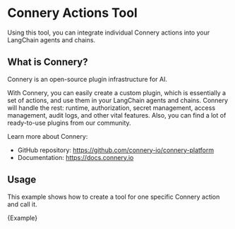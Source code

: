 
# Connery Actions Tool

Using this tool, you can integrate individual Connery actions into your LangChain agents and chains.

## What is Connery?

Connery is an open-source plugin infrastructure for AI.

With Connery, you can easily create a custom plugin, which is essentially a set of actions, and use them in your LangChain agents and chains.
Connery will handle the rest: runtime, authorization, secret management, access management, audit logs, and other vital features.
Also, you can find a lot of ready-to-use plugins from our community.

Learn more about Connery:

- GitHub repository: https://github.com/connery-io/connery-platform
- Documentation: https://docs.connery.io

## Usage

This example shows how to create a tool for one specific Connery action and call it.

<CodeBlock language="typescript">{Example}</CodeBlock>
